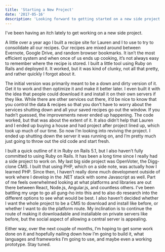 ```yaml
---
title: 'Starting a New Project'
date: '2017-05-16'
description: 'Looking forward to getting started on a new side project'
---
```


I've been having an itch lately to get working on a new side project.

A little over a year ago I built a recipe site for Lauren and I to use to try to consolidate all our recipes. Our recipes are mixed around between Evernote, Google Drive, and random browser bookmarks. It isn’t the most efficient system and when once of us ends up cooking, it’s not always easy to remember where the recipe is stored. I built a little tool using Ruby on Rails and deployed it. It worked, but it was kind of clunky, not all that pretty, and rather quickly I forgot about it.

The initial version was primarily meant to be a down and dirty version of it. Get it to work and then optimize it and make it better later. I even built it with the idea that people could download it and install it on their own servers if they like. While there are other services out there, it’d be nice to know that you control the data &amp; recipes so that you don’t have to worry about the services shutting down and all your saved recipes go out the window. If you hadn’t guessed, the improvements never ended up happening. The code worked, but that was about the extent of it. It also didn’t help that Lauren and I ended up buying a house and had project after project lined up, which took up much of our time. So now I’m looking into reviving the project. I ended up shutting down the server it was running on, and I’m pretty much just going to throw out the old code and start fresh.

I built a quick outline of it in Ruby on Rails 5.1, but I also haven’t fully committed to using Ruby on Rails. It has been a long time since I really had a side project to work on. My last big side project was OpenVoter, the Digg-clone CMS. I built that using PHP, which on a side note, was actually how I learned PHP. Since then, I haven’t really done much development outside of work where I develop in the .NET stack with some Javascript as well. Part of me feels overwhelmed looking at what platforms and libraries are out there between React, Node.js, Angular.js, and countless others. I’ve been battling my urge to go all gung-ho into this and to also do research into the different options to see what would be best. I also haven’t decided whether I want the whole project to be a CMS to download and install like before, or whether I want to do the platform route. My inclination is to continue the route of making it downloadable and installable on private servers like before, but the social aspect of allowing a central server is appealing.

Either way, over the next couple of months, I’m hoping to get some work done on it and hopefully nailing down how I’m going to build it, what languages and frameworks I’m going to use, and maybe even a working prototype. Stay tuned.
